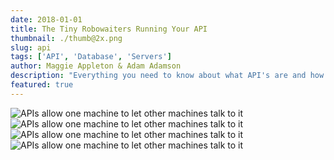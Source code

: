 ```yaml
---
date: 2018-01-01
title: The Tiny Robowaiters Running Your API
thumbnail: ./thumb@2x.png
slug: api
tags: ['API', 'Database', 'Servers']
author: Maggie Appleton & Adam Adamson
description: "Everything you need to know about what API's are and how they work"
featured: true
---
```


![APIs allow one machine to let other machines talk to it](./API_1.png)
![APIs allow one machine to let other machines talk to it](./API_2.png)
![APIs allow one machine to let other machines talk to it](./API_3.png)
![APIs allow one machine to let other machines talk to it](./API_4.png)